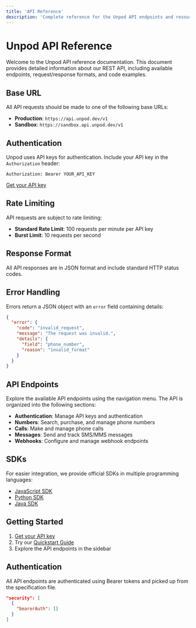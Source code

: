 ```yaml
---
title: 'API Reference'
description: 'Complete reference for the Unpod API endpoints and resources'
---
```


# Unpod API Reference

Welcome to the Unpod API reference documentation. This document provides detailed information about our REST API, including available endpoints, request/response formats, and code examples.

## Base URL

All API requests should be made to one of the following base URLs:

- **Production**: `https://api.unpod.dev/v1`
- **Sandbox**: `https://sandbox.api.unpod.dev/v1`

## Authentication

Unpod uses API keys for authentication. Include your API key in the `Authorization` header:

```
Authorization: Bearer YOUR_API_KEY
```

[Get your API key](https://app.unpod.dev/settings/api-keys)

## Rate Limiting

API requests are subject to rate limiting:

- **Standard Rate Limit**: 100 requests per minute per API key
- **Burst Limit**: 10 requests per second

## Response Format

All API responses are in JSON format and include standard HTTP status codes.

## Error Handling

Errors return a JSON object with an `error` field containing details:

```json
{
  "error": {
    "code": "invalid_request",
    "message": "The request was invalid.",
    "details": {
      "field": "phone_number",
      "reason": "invalid_format"
    }
  }
}
```

## API Endpoints

Explore the available API endpoints using the navigation menu. The API is organized into the following sections:

- **Authentication**: Manage API keys and authentication
- **Numbers**: Search, purchase, and manage phone numbers
- **Calls**: Make and manage phone calls
- **Messages**: Send and track SMS/MMS messages
- **Webhooks**: Configure and manage webhook endpoints

## SDKs

For easier integration, we provide official SDKs in multiple programming languages:

- [JavaScript SDK](/sdk/javascript)
- [Python SDK](/sdk/python)
- [Java SDK](/sdk/java)

## Getting Started

1. [Get your API key](https://app.unpod.dev/settings/api-keys)
2. Try our [Quickstart Guide](/quickstart)
3. Explore the API endpoints in the sidebar
</Card>

## Authentication

All API endpoints are authenticated using Bearer tokens and picked up from the specification file.

```json
"security": [
  {
    "bearerAuth": []
  }
]
```
